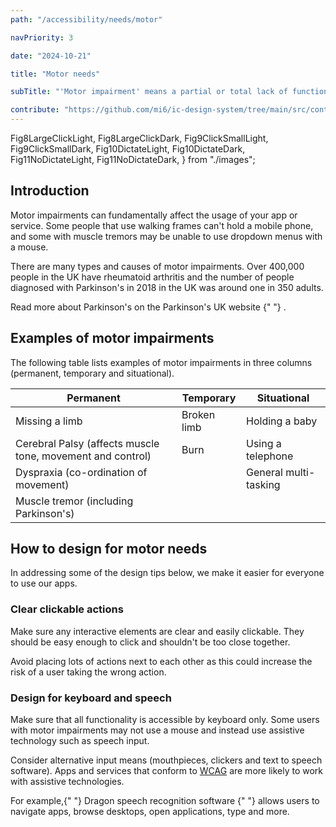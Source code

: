```yaml
---
path: "/accessibility/needs/motor"

navPriority: 3

date: "2024-10-21"

title: "Motor needs"

subTitle: "'Motor impairment' means a partial or total lack of function in a body part, usually a limb or limbs."

contribute: "https://github.com/mi6/ic-design-system/tree/main/src/content/structured/accessibility/needs/motor.mdx"
---
```


  Fig8LargeClickLight,
  Fig8LargeClickDark,
  Fig9ClickSmallLight,
  Fig9ClickSmallDark,
  Fig10DictateLight,
  Fig10DictateDark,
  Fig11NoDictateLight,
  Fig11NoDictateDark,
} from "./images";

## Introduction

Motor impairments can fundamentally affect the usage of your app or service. Some people that use walking frames can't hold a mobile phone, and some with muscle tremors may be unable to use dropdown menus with a mouse.

There are many types and causes of motor impairments. Over 400,000 people in the UK have rheumatoid arthritis and the number of people diagnosed with Parkinson's in 2018 in the UK was around one in 350 adults.

<p>
  <ic-link
    target="_blank"
    href="https://www.nhs.uk/conditions/fibromyalgia/"
    rel="noreferrer noopener nofollow"
    id="fn-1"
  >
    Read more about Parkinson's on the Parkinson's UK website
  </ic-link>{" "}
  .
</p>

## Examples of motor impairments

The following table lists examples of motor impairments in three columns (permanent, temporary and situational).

| Permanent                                                  | Temporary   | Situational           |
| ---------------------------------------------------------- | ----------- | --------------------- |
| Missing a limb                                             | Broken limb | Holding a baby        |
| Cerebral Palsy (affects muscle tone, movement and control) | Burn        | Using a telephone     |
| Dyspraxia (co-ordination of movement)                      |             | General multi-tasking |
| Muscle tremor (including Parkinson's)                      |             |                       |

## How to design for motor needs

In addressing some of the design tips below, we make it easier for everyone to use our apps.

### Clear clickable actions

Make sure any interactive elements are clear and easily clickable. They should be easy enough to click and shouldn't be too close together.

Avoid placing lots of actions next to each other as this could increase the risk of a user taking the wrong action.

<DoubleDoDontCaution>
  <DoDontCaution
    imageSrc={[Fig8LargeClickLight, Fig8LargeClickDark]}
    imageAlt="A graphic of a yes or no option and a submit button. The clickable areas include the text of the ‘yes’ radio option and the whole button."
    state="good"
    caption="The cursors are positioned on a larger clickable area that includes the text for the button."
  />
  <DoDontCaution
    imageSrc={[Fig9ClickSmallLight, Fig9ClickSmallDark]}
    imageAlt="A graphic of a yes or no option and a submit button with outlines around only the circle of the radio button and the chevron of the submit button, showing a limited clickable area."
    state="bad"
    caption="The cursors are positioned on a smaller clickable area that does not include the text for the button, making it harder for people with motor needs."
  />
</DoubleDoDontCaution>

### Design for keyboard and speech

Make sure that all functionality is accessible by keyboard only. Some users with motor impairments may not use a mouse and instead use assistive technology such as speech input.

Consider alternative input means (mouthpieces, clickers and text to speech software). Apps and services that conform to [WCAG](/accessibility/requirement/wcag) are more likely to work with assistive technologies.

<p>
  For example,{" "}
  <ic-link
    target="_blank"
    href="https://www.nuance.com/en-gb/dragon.html"
    rel="noreferrer noopener nofollow"
    id="fn-1"
  >
    Dragon speech recognition software
  </ic-link>{" "}
  allows users to navigate apps, browse desktops, open applications, type and
  more.
</p>

<DoubleDoDontCaution>
  <DoDontCaution
    imageSrc={[Fig10DictateLight, Fig10DictateDark]}
    imageAlt="A graphic of a text field requiring user to enter a description with a dictate button for those who would prefer to use speech to text rather than typing."
    state="good"
    caption="Text field with an option to dictate what is written."
  />
  <DoDontCaution
    imageSrc={[Fig11NoDictateLight, Fig11NoDictateDark]}
    imageAlt="A graphic of a text field requiring user to enter a description with only the option to type, which can be limiting for people with motor difficulties."
    state="bad"
    caption="Text field that only has an option to type, which limits accessibility."
  />
</DoubleDoDontCaution>
